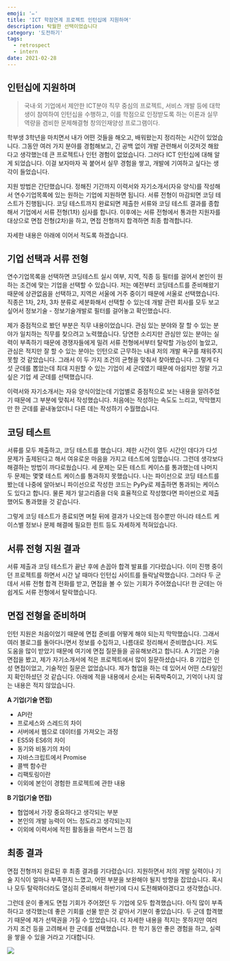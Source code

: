 ```yaml
---
emoji: '✏'
title: 'ICT 학점연계 프로젝트 인턴십에 지원하며'
description: 탁월한 선택이었습니다
category: '도전하기'
tags:
  - retrospect
  - intern
date: 2021-02-28
---
```


## 인턴십에 지원하며

> 국내·외 기업에서 제안한 ICT분야 직무 중심의 프로젝트, 서비스 개발 등에 대학생이 참여하여 인턴십을 수행하고, 이를 학점으로 인정받도록 하는 이론과 실무 역량을 겸비한 문제해결형 창의인재양성 프로그램이다.

학부생 3학년을 마치면서 내가 어떤 것들을 해오고, 배워왔는지 정리하는 시간이 있었습니다. 그동안 여러 가지 분야를 경험해보고, 긴 공백 없이 개발 관련해서 이것저것 해왔다고 생각했는데 큰 프로젝트나 인턴 경험이 없었습니다. 그러다 ICT 인턴십에 대해 알게 되었습니다. 이걸 보자마자 꼭 붙어서 실무 경험을 쌓고, 개발에 기여하고 싶다는 생각이 들었습니다.

지원 방법은 간단했습니다. 정해진 기간까지 이력서와 자기소개서(자유 양식)를 작성해서 연수기업목록에 있는 원하는 기업에 지원하면 됩니다. 서류 전형이 마감되면 코딩 테스트가 진행됩니다. 코딩 테스트까지 완료되면 제출한 서류와 코딩 테스트 결과를 종합해서 기업에서 서류 전형(1차) 심사를 합니다. 이후에는 서류 전형에서 통과한 지원자를 대상으로 면접 전형(2차)을 하고, 면접 전형까지 합격하면 최종 합격합니다.

자세한 내용은 아래에 이어서 적도록 하겠습니다.

## 기업 선택과 서류 전형

연수기업목록을 선택하면 코딩테스트 실시 여부, 지역, 직종 등 필터를 걸어서 본인이 원하는 조건에 맞는 기업을 선택할 수 있습니다. 저는 예전부터 코딩테스트를 준비해왔기 때문에 상관없음을 선택하고, 지역은 서울에 거주 중이기 때문에 서울로 선택했습니다. 직종은 1차, 2차, 3차 분류로 세분화해서 선택할 수 있는데 개발 관련 회사를 모두 보고 싶어서 정보기술 - 정보기술개발로 필터를 걸어놓고 확인했습니다.

제가 중점적으로 봤던 부분은 직무 내용이었습니다. 관심 있는 분야와 잘 할 수 있는 분야가 일치하는 직무를 찾으려고 노력했습니다. 당연한 소리지만 관심만 있는 분야는 실력이 부족하기 때문에 경쟁자들에게 밀려 서류 전형에서부터 탈락할 가능성이 높았고, 관심은 적지만 잘 할 수 있는 분야는 인턴으로 근무하는 내내 저의 개발 욕구를 채워주지 못할 것 같았습니다. 그래서 이 두 가지 조건의 균형을 맞춰서 찾아봤습니다. 그렇게 다섯 군데를 뽑았는데 최대 지원할 수 있는 기업이 세 군데였기 때문에 아쉽지만 정말 가고 싶은 기업 세 군데를 선택했습니다.

이력서와 자기소개서는 자유 양식이었는데 기업별로 중점적으로 보는 내용을 알려주었기 때문에 그 부분에 맞춰서 작성했습니다. 처음에는 작성하는 속도도 느리고, 막막했지만 한 군데를 끝내놓았더니 다른 데는 작성하기 수월했습니다.

## 코딩 테스트

서류를 모두 제출하고, 코딩 테스트를 했습니다. 제한 시간이 열두 시간인 데다가 다섯 문제가 출제된다고 해서 여유로운 마음을 가지고 테스트에 임했습니다. 그런데 생각보다 해결하는 방법이 까다로웠습니다. 세 문제는 모든 테스트 케이스를 통과했는데 나머지 두 문제는 몇몇 테스트 케이스를 통과하지 못했습니다. 나는 파이선으로 코딩 테스트를 봤는데 나중에 알아보니 파이선으로 작성한 코드는 PyPy로 제출하면 통과되는 케이스도 있다고 합니다. 물론 제가 알고리즘을 더욱 효율적으로 작성했다면 파이썬으로 제출했어도 통과했을 것 같습니다.

그렇게 코딩 테스트가 종료되면 며칠 뒤에 결과가 나오는데 점수뿐만 아니라 테스트 케이스별 정보나 문제 해결에 필요한 힌트 등도 자세하게 적혀있습니다.

## 서류 전형 지원 결과

서류 제출과 코딩 테스트가 끝난 후에 손꼽아 합격 발표를 기다렸습니다. 이미 진행 중이던 프로젝트를 하면서 시간 날 때마다 인턴십 사이트를 들락날락했습니다. 그러다 두 군데서 서류 전형 합격 전화를 받고, 면접을 볼 수 있는 기회가 주어졌습니다! 한 군데는 아쉽게도 서류 전형에서 탈락했습니다.

## 면접 전형을 준비하며

인턴 지원은 처음이었기 때문에 면접 준비를 어떻게 해야 되는지 막막했습니다. 그래서 여러 블로그를 돌아다니면서 정보를 수집하고, 나름대로 정리해서 준비했습니다. 저도 도움을 많이 받았기 때문에 여기에 면접 질문들을 공유해보려고 합니다. A 기업은 기술 면접을 봤고, 제가 자기소개서에 적은 프로젝트에서 많이 질문하셨습니다. B 기업은 인성 면접이었고, 기술적인 질문은 없었습니다. 제가 협업을 하는 데 있어서 어떤 스타일인지 확인하셨던 것 같습니다. 아래에 적을 내용에서 순서는 뒤죽박죽이고, 기억이 나지 않는 내용은 적지 않았습니다.

**A 기업(기술 면접)**

- API란
- 프로세스와 스레드의 차이
- 서버에서 웹으로 데이터를 가져오는 과정
- ES5와 ES6의 차이
- 동기와 비동기의 차이
- 자바스크립트에서 Promise
- 콜백 함수란
- 리팩토링이란
- 이외에 본인이 경험한 프로젝트에 관한 내용

**B 기업(기술 면접)**

- 협업에서 가장 중요하다고 생각되는 부분
- 본인의 개발 능력이 어느 정도라고 생각되는지
- 이외에 이력서에 적힌 활동들을 하면서 느낀 점

## 최종 결과

면접 전형까지 완료된 후 최종 결과를 기다렸습니다. 지원하면서 저의 개발 실력이나 기술 지식이 얼마나 부족한지 느꼈고, 어떤 부분을 보완해야 될지 방향을 잡았습니다. 혹시나 모두 탈락하더라도 열심히 준비해서 하반기에 다시 도전해봐야겠다고 생각했습니다.

그런데 운이 좋게도 면접 기회가 주어졌던 두 기업에 모두 합격했습니다. 아직 많이 부족하다고 생각했는데 좋은 기회를 선물 받은 것 같아서 기분이 좋았습니다. 두 군데 합격했기 때문에 제가 선택권을 가질 수 있었습니다. 더 자세한 내용을 적지는 못하지만 여러 가지 조건 등을 고려해서 한 군데를 선택했습니다. 한 학기 동안 좋은 경험을 하고, 실력을 쌓을 수 있을 거라고 기대합니다.

![](0.png)
